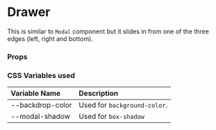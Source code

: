 
<Meta of={DrawerStories} />

# Drawer

This is similar to `Modal` component but it slides in from one of the three edges (left, right and bottom).

<Canvas of={DrawerStories.Demo} />

### Props

<Controls of={DrawerStories.Primary} />

### CSS Variables used

| Variable Name | Description |
| :- | :- |
| --backdrop-color | Used for `background-color`. |
| --modal-shadow | Used for `box-shadow` |
